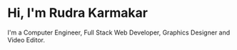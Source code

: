 # Hi, I'm Rudra Karmakar

I'm a Computer Engineer, Full Stack Web Developer, Graphics Designer and Video Editor.

